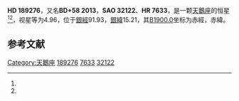 {{Starbox begin
| name = HD 189276
}}
{{Starbox observe
| epoch = [[J2000.0|J2000.0]]
| constell = [[天鵝座|天鵝座]]<ref name=SIMBAD>{{cite web
 | url=http://simbad.u-strasbg.fr/simbad/sim-id?Ident=HR+7633
 | title=Pulsating variable Star
 | publisher=Centre de Données astronomiques de Strasbourg
 | work=SIMBAD
 | accessdate=2012-07-13
 | archive-date=2019-08-14
 | archive-url=https://web.archive.org/web/20190814203000/http://simbad.u-strasbg.fr/simbad/sim-id?Ident=HR+7633
 }}</ref><ref name=DATA>{{cite web
 | url=http://vizier.u-strasbg.fr/viz-bin/VizieR-5?-out.add=.&-source=5050&-corr=PK=HR&-out.max=9999&HR=7633
 | title=VizieR Detailed Page
 | accessdate=2012-07-13
 | archive-date=2016-03-05
 | archive-url=https://web.archive.org/web/20160305024609/http://vizier.u-strasbg.fr/viz-bin/VizieR-5?-out.add=.&-source=5050&-corr=PK=HR&-out.max=9999&HR=7633
 | dead-url=no
 }}</ref>
| 星官 = 
| ra = {{RA|19|55|55.4}}<ref name=SIMBAD /><ref name=DATA />
| dec = {{DEC|+58|50|46}}<ref name=SIMBAD /><ref name=DATA />
| appmag_v = 4.96<ref name=SIMBAD /><ref name=DATA />
}}
{{Starbox character
| class = K5II-III<ref name=SIMBAD /><ref name=DATA />
| b-v = 1.59<ref name=SIMBAD /><ref name=DATA />
| u-b = 1.93<ref name=SIMBAD /><ref name=DATA />
| r-i = <ref name=SIMBAD /><ref name=DATA />
| variable = 
}}
{{Starbox astrometry
| radial_v = 1.93
| prop_mo_ra = 5
| parallax = 0.004
| p_error = 
}}
{{Starbox catalog
| names =BD+58 2013，[[SAO星表|SAO]] 32122，[[HD星表|HD]] 189276，[[HR星表|HR]] 7633}}
{{Starbox reference |Simbad=HR+7633}}
{{Starbox end}}

'''HD 189276'''，又名'''BD+58 2013'''，'''SAO 32122'''、'''HR 7633'''，是一颗[[天鵝座|天鵝座]]的恒星<ref name=SIMBAD /><ref name=DATA />，视星等为4.96，位于[[銀道座標系|銀經]]91.93，[[銀道座標系|銀緯]]15.21，其[[B1900.0|B1900.0]]坐标为赤經{{RA|19|54|0.9}}，赤緯{{DEC|+58|15.21|44}}。

== 参考文献 ==
{{reflist}}

{{star-stub}}

{{星官|奚仲|4|7}}
[[Category:天鵝座|Category:天鵝座]]
[[Category:HD和HDE天體|189276]]
[[Category:HR天體|7633]]
[[Category:SAO天體|32122]]